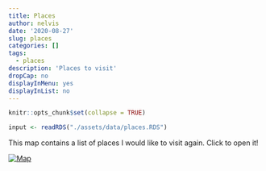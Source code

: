 ```yaml
---
title: Places
author: nelvis
date: '2020-08-27'
slug: places
categories: []
tags:
  - places
description: 'Places to visit'
dropCap: no
displayInMenu: yes
displayInList: no
---
```


```r
knitr::opts_chunk$set(collapse = TRUE)
```

```r
input <- readRDS("./assets/data/places.RDS")
```


This map contains a list of places I would like to visit again. Click to open it!

[![Map](/post/places/places.png)](https://www.google.com/maps/d/embed?mid=1YI1JNxiHIPf3uFbIH_dYMpTh2tKk1HAc)
